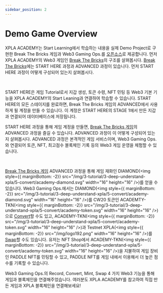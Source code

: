 ```yaml
---
sidebar_position: 2
---
```


# Demo Game Overview


XPLA ACADEMY는 Start Learning에서 학습하는 내용을 실제 Demo Project로 구현한 Break The Bricks 게임과 Web3 Gaming Ops.를 [오픈소스](https://github.com/xpladev/academy)로 제공합니다.
먼저 XPLA ACADEMY의 Web3 게임인 [Break The Bricks](/#playgame)의 구조를 살펴봅시다.
[Break The Bricks](/#playgame)에는 START HERE 과정과 ADVANCED 과정이 있습니다. 먼저 START HERE 과정이 어떻게 구성되어 있는지 살펴봅시다.

<GameArchitectureTutorial />

<br/>

START HERE은 게임 Tutorial로서 지갑 생성, 토큰 수령, NFT 민팅 등 Web3 기본 기능을 XPLA ACADEMY의 Start Leaning과 연결하여 학습할 수 있습니다. 
START HERE의 모든 스테이지를 완료하면, Break The Bricks 게임의 ADVANCED에서 사용하게 될 계정을 만들 수 있습니다.
이 계정은 START HERE의 STAGE 1에서 만든 지갑과 연결되어 데이터베이스에 저장됩니다.

START HERE 과정을 통해 게임 계정을 만들면, [Break The Bricks 게임](/#playgame)의 ADVANCED 과정을 즐길 수 있습니다. ADVANCED 과정이 이 어떻게 구성되어 있는지 살펴봅시다. 
ADVANCED 과정은 본격적인 게임 서비스이며, Web3 Gaming Ops.와 연결되어 토큰, NFT, 최고점수 블록체인 기록 등의 Web3 게임 운영을 체험할 수 있습니다. 

<GameArchitectureAdvanced />

<br/>

[Break The Bricks 게임](/#playgame) ADVANCED 과정을 통해 게임 재화인 DIAMOND(<img style={{ marginBottom: -2}} src="/img/3-tutorial/3-deep-understand-xpla/5-convert/academy-diamond.svg" width="16" height="16" />)를 얻을 수 있습니다.
Web3 Gaming Ops.에서는 DIAMOND(<img style={{ marginBottom: -2}} src="/img/3-tutorial/3-deep-understand-xpla/5-convert/academy-diamond.svg" width="16" height="16" />)를 CW20 토큰인 ACADEMTY-TKN(<img style={{ marginBottom: -2}} src="/img/3-tutorial/3-deep-understand-xpla/5-convert/academy-token.svg" width="16" height="16" />)으로 [Convert](/docs/tutorial/deep-understand-xpla/convert)할 수도 있고, ACADEMY-TKN(<img style={{ marginBottom: -2}} src="/img/3-tutorial/3-deep-understand-xpla/5-convert/academy-token.svg" width="16" height="16" />)과 Testnet XPLA(<img style={{ marginBottom: -2}} src="/img/logo192.png" width="16" height="16" />)를 [Swap](/docs/tutorial/deep-understand-xpla/swap)할 수도 있습니다.
유저는 NFT Shop에서 ACADEMY-TKN(<img style={{ marginBottom: -2}} src="/img/3-tutorial/3-deep-understand-xpla/5-convert/academy-token.svg" width="16" height="16" />)을 지불하여 게임 장비인 PADDLE NFT를 민팅할 수 있고, PADDLE NFT를 게임 내에서 이용해서 더 높은 점수를 기록할 수 있습니다.

Web3 Gaming Ops.의 Record, Convert, Mint, Swap 4 가지 Web3 기능을 통해 게임과 블록체인을 연결해주었습니다. 여러분도 XPLA ACADEMY를 참고하여 직접 만든 게임과 XPLA 블록체인을 연결해보세요!
<br/>

<Web3GamingOpsPageButton />